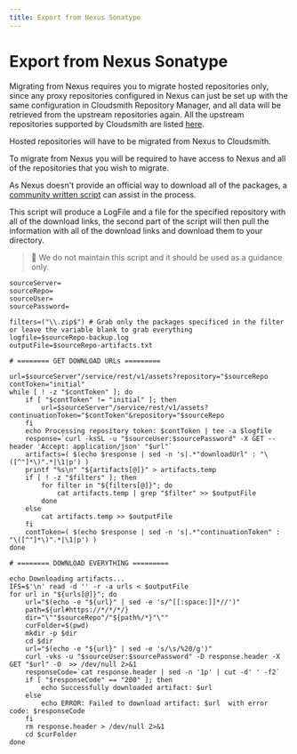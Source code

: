 ```yaml
---
title: Export from Nexus Sonatype
---
```


# Export from Nexus Sonatype

Migrating from Nexus requires you to migrate hosted repositories only, since any proxy repositories configured in Nexus can just be set up with the same configuration in Cloudsmith Repository Manager, and all data will be retrieved from the upstream repositories again. All the upstream repositories supported by Cloudsmith are listed [here](/tbc/upstream-proxying-and-caching). 

Hosted repositories will have to be migrated from Nexus to Cloudsmith. 

To migrate from Nexus you will be required to have access to Nexus and all of the repositories that you wish to migrate. 

As Nexus doesn't provide an official way to download all of the packages, a [community written script](https://stackoverflow.com/questions/70610642/download-entire-repository-from-nexus-3-37-1) can assist in the process.

This script will produce a LogFile and a file for the specified repository with all of the download links, the second part of the script will then pull the information with all of the download links and download them to your directory.

> 🚧
> We do not maintain this script and it should be used as a guidance only.

```shell
sourceServer=
sourceRepo=
sourceUser=
sourcePassword=

filters=("\\.zip$") # Grab only the packages specificed in the filter or leave the variable blank to grab everything
logfile=$sourceRepo-backup.log
outputFile=$sourceRepo-artifacts.txt

# ======== GET DOWNLOAD URLs =========

url=$sourceServer"/service/rest/v1/assets?repository="$sourceRepo
contToken="initial"
while [ ! -z "$contToken" ]; do
    if [ "$contToken" != "initial" ]; then
        url=$sourceServer"/service/rest/v1/assets?continuationToken="$contToken"&repository="$sourceRepo
    fi
    echo Processing repository token: $contToken | tee -a $logfile
    response=`curl -ksSL -u "$sourceUser:$sourcePassword" -X GET --header 'Accept: application/json' "$url"`
    artifacts=( $(echo $response | sed -n 's|.*"downloadUrl" : "\([^"]*\)".*|\1|p') ) 
    printf "%s\n" "${artifacts[@]}" > artifacts.temp 
    if [ ! -z "$filters" ]; then
        for filter in "${filters[@]}"; do
            cat artifacts.temp | grep "$filter" >> $outputFile
        done
    else
        cat artifacts.temp >> $outputFile
    fi
    contToken=( $(echo $response | sed -n 's|.*"continuationToken" : "\([^"]*\)".*|\1|p') )
done

# ======== DOWNLOAD EVERYTHING =========

echo Downloading artifacts...
IFS=$'\n' read -d '' -r -a urls < $outputFile
for url in "${urls[@]}"; do
    url="$(echo -e "${url}" | sed -e 's/^[[:space:]]*//')"
    path=${url#https://*/*/*/}
    dir="\""$sourceRepo"/"${path%/*}"\""
    curFolder=$(pwd)
    mkdir -p $dir
    cd $dir
    url="$(echo -e "${url}" | sed -e 's/\s/%20/g')"
    curl -vks -u "$sourceUser:$sourcePassword" -D response.header -X GET "$url" -O  >> /dev/null 2>&1
    responseCode=`cat response.header | sed -n '1p' | cut -d' ' -f2`
    if [ "$responseCode" == "200" ]; then
        echo Successfully downloaded artifact: $url
    else
        echo ERROR: Failed to download artifact: $url  with error code: $responseCode
    fi
    rm response.header > /dev/null 2>&1
    cd $curFolder
done
```
